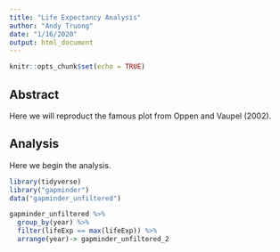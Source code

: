 ```yaml
---
title: "Life Expectancy Analysis"
author: "Andy Truong"
date: "1/16/2020"
output: html_document
---
```


```r
knitr::opts_chunk$set(echo = TRUE)
```

## Abstract

Here we will reproduct the famous plot from Oppen and Vaupel (2002).

## Analysis

Here we begin the analysis.

```r
library(tidyverse)
library("gapminder")
data("gapminder_unfiltered")

```

```r
gapminder_unfiltered %>%
  group_by(year) %>%
  filter(lifeExp == max(lifeExp)) %>%
  arrange(year)-> gapminder_unfiltered_2
  
```

